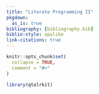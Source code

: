 ```yaml
---
title: "Literate Programming II"
pkgdown:
  as_is: true
bibliography: [bibliography.bib]
biblio-style: apalike
link-citations: true
---
```


```r
knitr::opts_chunk$set(
  collapse = TRUE,
  comment = "#>"
)
```

```r
library(qtalrkit)
```
